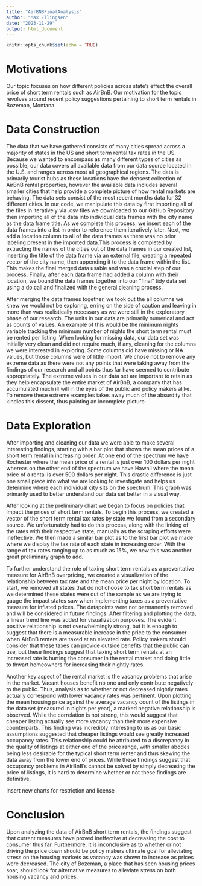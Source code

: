 ```yaml
---
title: "AirBNBFinalAnalysis"
author: "Max Ellingsen"
date: "2023-11-29"
output: html_document
---
```


```r
knitr::opts_chunk$set(echo = TRUE)
```


# Motivations

Our topic focuses on how different policies across state's effect the overall price of short term rentals such as AirBnB. Our motivation for the topic revolves around recent policy suggestions pertaining to short term rentals in Bozeman, Montana.

# Data Construction

The data that we have gathered consists of many cities spread across a majority of states in the US and short term rental tax rates in the US. Because we wanted to encompass as many different types of cities as possible, our data covers all available data from our data source located in the U.S. and ranges across most all geographical regions. The data is primarily tourist hubs as these locations have the densest collection of AirBnB rental properties, however the available data includes several smaller cities that help provide a complete picture of how rental markets are behaving. The data sets consist of the most recent months data for 32 different cities. In our code, we manipulate this data by first importing all of the files in iteratively via .csv files we downloaded to our GitHub Repository then importing all of the data into individual data frames with the city name as the data frame title. As we complete this process, we insert each of the data frames into a list in order to reference them iteratively later. Next, we add a location column to all of the data frames as there was no prior labeling present in the imported data.This process is completed by extracting the names of the cities out of the data frames in our created list, inserting the title of the data frame via an external file, creating a repeated vector of the city name, then appending it to the data frame within the list. This makes the final merged data usable and was a crucial step of our process. Finally, after each data frame had added a column with their location, we bound the data frames together into our "final" tidy data set using a do.call and finalized with the general cleaning process.

After merging the data frames together, we took out the all columns we knew we would not be exploring, erring on the side of caution and leaving in more than was realistically necessary as we were still in the exploratory phase of our research. The units in our data are primarily numerical and act as counts of values. An example of this would be the minimum nights variable tracking the minimum number of nights the short term rental must be rented per listing. When looking for missing data, our data set was initially very clean and did not require much, if any, cleaning for the columns we were interested in exploring. Some columns did have missing or NA values, but those columns were of little import. We chose not to remove any extreme data as there were not any points that were taking away from the findings of our research and all points thus far have seemed to contribute appropriately. The extreme values in our data set are important to retain as they help encapsulate the entire market of AirBnB, a company that has accumulated much ill will in the eyes of the public and policy makers alike. To remove these extreme examples takes away much of the absurdity that kindles this dissent, thus painting an incomplete picture.

# Data Exploration

After importing and cleaning our data we were able to make several interesting findings, starting with a bar plot that shows the mean prices of a short term rental in increasing order. At one end of the spectrum we have Rochester where the mean price of a rental is just over 100 dollars per night whereas on the other end of the spectrum we have Hawaii where the mean price of a rental is over 500 dollars per night. This drastic difference is just one small piece into what we are looking to investigate and helps us determine where each individual city sits on the spectrum. This graph was primarily used to better understand our data set better in a visual way.

After looking at the preliminary chart we began to focus on policies that impact the prices of short term rentals. To begin this process, we created a vector of the short term rental tax rates by state we found from a secondary source. We unfortunately had to do this process, along with the linking of the rates with their respective state, manually as the scraping efforts were ineffective. We then made a similar bar plot as to the first bar plot we made where we display the tax rate of each state in increasing order. With the range of tax rates ranging up to as much as 15%, we new this was another great preliminary graph to add.

To further understand the role of taxing short term rentals as a preventative measure for AirBnB overpricing, we created a visualization of the relationship between tax rate and the mean price per night by location. To start, we removed all states that do not choose to tax short term rentals as we determined these states were out of the sample as we are trying to gauge the impact states saw when implementing taxes as a preventative measure for inflated prices. The datapoints were not permanently removed and will be considered in future findings. After filtering and plotting the data, a linear trend line was added for visualization purposes. The evident positive relationship is not overwhelmingly strong, but it is enough to suggest that there is a measurable increase in the price to the consumer when AirBnB renters are taxed at an elevated rate. Policy makers should consider that these taxes can provide outside benefits that the public can use, but these findings suggest that taxing short term rentals at an increased rate is hurting the consumer in the rental market and doing little to thwart homeowners for increasing their nightly rates.

Another key aspect of the rental market is the vacancy problems that arise in the market. Vacant houses benefit no one and only contribute negatively to the public. Thus, analysis as to whether or not decreased nightly rates actually correspond with lower vacancy rates was pertinent. Upon plotting the mean housing price against the average vacancy count of the listings in the data set (measured in nights per year), a marked negative relationship is observed. While the correlation is not strong, this would suggest that cheaper listing actually see more vacancy than their more expensive counterparts. This finding was incredibly interesting to us as our basic assumptions suggested that cheaper listings would see greatly increased occupancy rates. This relationship could be attributed to a discrepancy in the quality of listings at either end of the price range, with smaller abodes being less desirable for the typical short term renter and thus skewing the data away from the lower end of prices. While these findings suggest that occupancy problems in AirBnB's cannot be solved by simply decreasing the price of listings, it is hard to determine whether or not these findings are definitive.

#########
Insert new charts for restriction and license

# Conclusion

Upon analyzing the data of AirBnB short term rentals, the findings suggest that current measures have proved ineffective at decreasing the cost to consumer thus far. Furthermore, it is inconclusive as to whether or not driving the price down should be policy makers ultimate goal for alleviating stress on the housing markets as vacancy was shown to increase as prices were decreased. The city of Bozeman, a place that has seen housing prices soar, should look for alternative measures to alleviate stress on both housing vacancy and prices.
